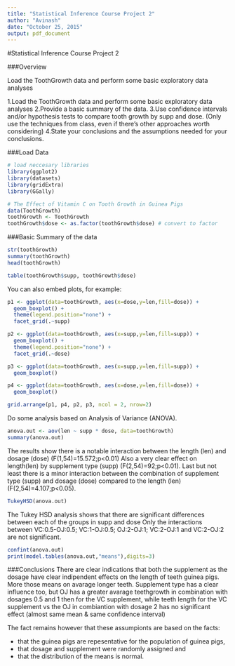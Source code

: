 ```yaml
---
title: "Statistical Inference Course Project 2"
author: "Avinash"
date: "October 25, 2015"
output: pdf_document
---
```


#Statistical Inference Course Project 2

###Overview

Load the ToothGrowth data and perform some basic exploratory data analyses


1.Load the ToothGrowth data and perform some basic exploratory data analyses 
2.Provide a basic summary of the data.
3.Use confidence intervals and/or hypothesis tests to compare tooth growth by supp and dose. (Only use the techniques from class, even if there's other approaches worth considering)
4.State your conclusions and the assumptions needed for your conclusions.

###Load Data

```r
# load neccesary libraries
library(ggplot2)
library(datasets)
library(gridExtra)
library(GGally)

# The Effect of Vitamin C on Tooth Growth in Guinea Pigs
data(ToothGrowth)
toothGrowth <- ToothGrowth 
toothGrowth$dose <- as.factor(toothGrowth$dose) # convert to factor
```

###Basic Summary of the data

```r
str(toothGrowth)
summary(toothGrowth)
head(toothGrowth)

table(toothGrowth$supp, toothGrowth$dose)
```

You can also embed plots, for example:

```r
p1 <- ggplot(data=toothGrowth, aes(x=dose,y=len,fill=dose)) +
  geom_boxplot() + 
  theme(legend.position="none") + 
  facet_grid(.~supp) 

p2 <- ggplot(data=toothGrowth, aes(x=supp,y=len,fill=supp)) +
  geom_boxplot() + 
  theme(legend.position="none") + 
  facet_grid(.~dose) 

p3 <- ggplot(data=toothGrowth, aes(x=supp,y=len,fill=supp)) +
  geom_boxplot()

p4 <- ggplot(data=toothGrowth, aes(x=dose,y=len,fill=dose)) +
  geom_boxplot()

grid.arrange(p1, p4, p2, p3, ncol = 2, nrow=2)
```

Do some analysis based on Analysis of Variance (ANOVA).
```r
anova.out <- aov(len ~ supp * dose, data=toothGrowth)
summary(anova.out)
```

The results show there is a notable interaction between the length (len) and dosage (dose) (F(1,54)=15.572;p<0.01) Also a very clear effect on length(len) by supplement type (supp) (F(2,54)=92;p<0.01). Last but not least there is a minor interaction between the combination of supplement type (supp) and dosage (dose) compared to the length (len) (F(2,54)=4.107;p<0.05).

```r
TukeyHSD(anova.out)
```

The Tukey HSD analysis shows that there are significant differences between each of the groups in supp and dose Only the interactions between VC:0.5-OJ:0.5; VC:1-OJ:0.5; OJ:2-OJ:1; VC:2-OJ:1 and VC:2-OJ:2 are not significant.

```r
confint(anova.out)
print(model.tables(anova.out,"means"),digits=3)
```

###Conclusions
There are clear indications that both the supplement as the dosage have clear indipendent effects on the length of teeth guinea pigs. More those means on avarage longer teeth. Supplement type has a clear influence too, but OJ has a greater avarage teethgrowth in combination with dosages 0.5 and 1 then for the VC supplement, while teeth length for the VC supplement vs the OJ in combiantion with dosage 2 has no significant effect (almost same mean & same confidence interval)

The fact remains however that these assumpionts are based on the facts:

* that the guinea pigs are repesentative for the population of guinea pigs,
* that dosage and supplement were randomly assigned and
* that the distribution of the means is normal.

